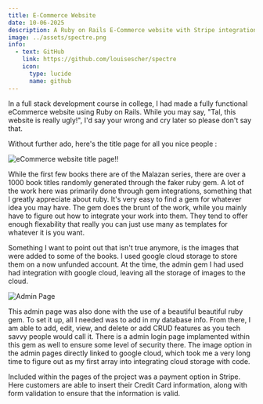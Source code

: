 ```yaml
---
title: E-Commerce Website
date: 10-06-2025
description: A Ruby on Rails E-Commerce website with Stripe integration
image: ../assets/spectre.png
info:
  - text: GitHub
    link: https://github.com/louisescher/spectre
    icon:
      type: lucide
      name: github
---
```


In a full stack development course in college, I had made a fully functional eCommerce website using Ruby on Rails.
While you may say, "Tal, this website is really ugly!", I'd say your wrong and cry later so please don't say that. 



Without further ado, here's the title page for all you nice people :

![eCommerce website title page!!](../../assets/eCommerceProject/TitlePage.png)

While the first few books there are of the Malazan series, there are over a 1000 book titles randomly generated through the faker ruby gem.
A lot of the work here was primarily done through gem integrations, something that I greatly appreciate about ruby. It's very easy to
find a gem for whatever idea you may have. The gem does the brunt of the work, while you mainly have to figure out how to integrate your work into them. They tend to offer enough flexability that really you can just use many as templates for whatever it is you want.   

Something I want to point out that isn't true anymore, is the images that were added to some of the books. I used google cloud storage to store them on a now unfunded account. At the time, the admin gem I had used had integration with google cloud, leaving all the storage of images to the cloud.

![Admin Page](../../assets/eCommerceProject/AdminPage.png)

This admin page was also done with the use of a beautiful beautiful ruby gem. To set it up, all I needed was to add in my database info. 
From there, I am able to add, edit, view, and delete or add CRUD features as you tech savvy people would call it. There is a admin login page implamented within this gem as well to ensure some level of security there.
 The image option in the admin pages directly linked to google cloud, which took me a very long time to figure out as my first array into integrating cloud storage with code.

Included within the pages of the project was a payment option in Stripe. Here customers are able to insert their 
Credit Card information, along with form validation to ensure that the information is valid.


